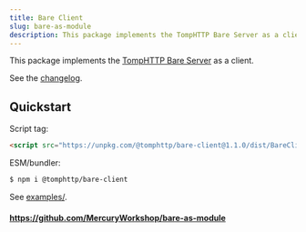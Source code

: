 ```yaml
---
title: Bare Client
slug: bare-as-module
description: This package implements the TompHTTP Bare Server as a client.
---
```


This package implements the [TompHTTP Bare Server](https://github.com/tomphttp/specifications/blob/master/BareServer.md) as a client.

See the [changelog](./CHANGELOG.md).

## Quickstart

Script tag:

```html
<script src="https://unpkg.com/@tomphttp/bare-client@1.1.0/dist/BareClient.cjs"></script>
```

ESM/bundler:

```sh
$ npm i @tomphttp/bare-client
```

See [examples/](examples/).

#### https://github.com/MercuryWorkshop/bare-as-module